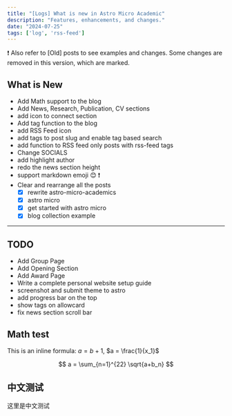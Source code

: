 ```yaml
---
title: "[Logs] What is new in Astro Micro Academic"
description: "Features, enhancements, and changes."
date: "2024-07-25"
tags: ['log', 'rss-feed']
---
```


:exclamation: Also refer to [Old] posts to see examples and changes. Some changes are removed in this version, which are marked. 

## What is New

- Add Math support to the blog
- Add News, Research, Publication, CV sections
- add icon to connect section
- Add tag function to the blog
- add RSS Feed icon 
- add tags to post slug and enable tag based search
- add function to RSS feed only posts with rss-feed tags 
- Change SOCIALS
- add highlight author
- redo the news section height
- support markdown emoji :blush: :exclamation:
- Clear and rearrange all the posts 
    - [x] rewrite astro-micro-academics
    - [x] astro micro 
    - [x] get started with astro micro 
    - [x] blog collection example

---

## TODO

- Add Group Page
- Add Opening Section
- Add Award Page 
- Write a complete personal website setup guide 
- screenshot and submit theme to astro  
- add progress bar on the top
- show tags on allowcard
- fix news section scroll bar

## Math test

This is an inline formula: $a = b+1$, $a = \frac{1}{x_1}$

$$
a = \sum_{n=1}^{22} \sqrt{a+b_n}
$$

## 中文测试
这里是中文测试